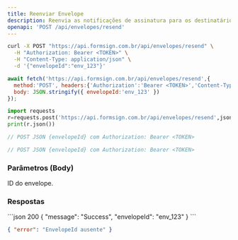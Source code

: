 ```yaml
---
title: Reenviar Envelope
description: Reenvia as notificações de assinatura para os destinatários do envelope.
openapi: 'POST /api/envelopes/resend'
---
```


<RequestExample>
<CodeGroup>

```bash cURL
curl -X POST "https://api.formsign.com.br/api/envelopes/resend" \
  -H "Authorization: Bearer <TOKEN>" \
  -H "Content-Type: application/json" \
  -d '{"envelopeId":"env_123"}'
```

```javascript JavaScript
await fetch('https://api.formsign.com.br/api/envelopes/resend',{
  method:'POST', headers:{'Authorization':'Bearer <TOKEN>','Content-Type':'application/json'},
  body: JSON.stringify({ envelopeId:'env_123' })
});
```

```python Python
import requests
r=requests.post('https://api.formsign.com.br/api/envelopes/resend',json={'envelopeId':'env_123'},headers={'Authorization':'Bearer <TOKEN>'})
print(r.json())
```

```go Go
// POST JSON {envelopeId} com Authorization: Bearer <TOKEN>
```

```java Java
// POST JSON {envelopeId} com Authorization: Bearer <TOKEN>
```

</CodeGroup>
</RequestExample>

### Parâmetros (Body)
<ParamField body="envelopeId" type="string" required>ID do envelope.</ParamField>

### Respostas
<ResponseExample>
```json 200
{ "message": "Success", "envelopeId": "env_123" }
```

```json 400
{ "error": "EnvelopeId ausente" }
```
</ResponseExample>
